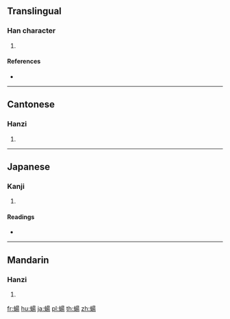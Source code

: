 {{character info/new}}
==Translingual==

===Han character===
{{Han char|rn=142|rad=虫|as=09|sn=15|four=56127|canj=LIAMH}}

# {{defn|Han|sort=虫09}}

====References====
* {{Han ref|kx=1090.220|dkj=33305|dj=1556.150|hdz=42869.140|uh=876A|ud=34666|bh=E7B0|bd=59312}}

----

==Cantonese==

===Hanzi===
{{yue-hanzi|jyut=jik6|y=yik6}}

# {{defn|lang=yue|sort=虫09}}

----

==Japanese==

===Kanji===
{{ja-kanji|grade=|rs=虫09}}

# {{defn|lang=ja|sort=虫09}}

====Readings====
* {{ja-readings|on=[[とう]] (tō), [[どう]] (dō)|kun=|nanori=}}

----

==Mandarin==

===Hanzi===
{{cmn-hanzi|pin=[[tāng]] ([[tang1]])|wg=t'ang<sup>1</sup>}}

# {{defn|lang=cmn|sort=虫09}}

[[fr:蝪]]
[[hu:蝪]]
[[ja:蝪]]
[[pl:蝪]]
[[th:蝪]]
[[zh:蝪]]